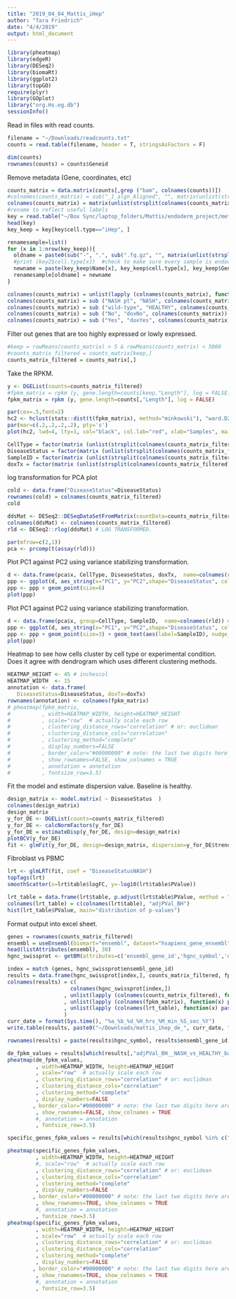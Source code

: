```yaml
---
title: "2019_04_04_Mattis_iHep"
author: "Tara Friedrich"
date: "4/4/2019"
output: html_document
---
```


```r
library(pheatmap)
library(edgeR)
library(DESeq2)
library(biomaRt)
library(ggplot2)
library(topGO)
require(plyr)
library(GOplot)
library("org.Hs.eg.db")
sessionInfo()
```

Read in files with read counts.  
```r
filename = "~/Downloads/readcounts.txt"
counts = read.table(filename, header = T, stringsAsFactors = F) 

dim(counts)
rownames(counts) = counts$Geneid

```

Remove metadata (Gene, coordinates, etc)
```r
counts_matrix = data.matrix(counts[,grep ("bam", colnames(counts))])
#colnames(counts_matrix) = sub("_1_algn_Aligned", "", matrix(unlist(strsplit(colnames(counts_matrix), "\\.")), byrow =T, ncol=6)[,3])
colnames(counts_matrix) = matrix(unlist(strsplit(colnames(counts_matrix), "algn.")), byrow =T, ncol=3)[,2]
#rename to reflect useful labels 
key = read.table("~/Box Sync/laptop_folders/Mattis/endoderm_project/metadata_Aras_Mattis_2018_08_01v3.txt", header = T, stringsAsFactors = F, fill=T, sep="\t")
head(key)
key_keep = key[key$cell.type=="iHep", ]

renamesample=list()
for (x in 1:nrow(key_keep)){
  oldname = paste0(sub("-", ".", sub(".fq.gz", "", matrix(unlist(strsplit( key_keep$Location[x], "/")), byrow=T, ncol=7)[,7])), "_")
  #print (key2$cell.type[x])  #check to make sure every sample is endoderm 
  newname = paste(key_keep$Name[x], key_keep$cell.type[x], key_keep$Genotype[x], key_keep$dox.treatment[x], sep="_")
  renamesample[oldname] = newname
}

colnames(counts_matrix) = unlist(lapply (colnames(counts_matrix), function(x) renamesample[[x]]))
colnames(counts_matrix) = sub ("NASH pt", "NASH", colnames(counts_matrix))
colnames(counts_matrix) = sub ("wild-type", "HEALTHY", colnames(counts_matrix))
colnames(counts_matrix) = sub ("No", "doxNo", colnames(counts_matrix))
colnames(counts_matrix) = sub ("Yes", "doxYes", colnames(counts_matrix))
```

Filter out genes that are too highly expressed or lowly expressed. 
```r
#keep = rowMeans(counts_matrix) > 5 & rowMeans(counts_matrix) < 5000 
#counts_matrix_filtered = counts_matrix[keep,]
counts_matrix_filtered = counts_matrix[,]
```
Take the RPKM.
```r
y <- DGEList(counts=counts_matrix_filtered)
#fpkm_matrix = rpkm (y, gene.length=counts[keep,"Length"], log = FALSE)
fpkm_matrix = rpkm (y, gene.length=counts[,"Length"], log = FALSE)
```

```r
par(cex=.5,font=2)
hc2 <- hclust(stats::dist(t(fpkm_matrix), method="minkowski"), "ward.D2")
par(mar=c(.2,.2,.2,.2), pty='s')
plot(hc2, lwd=4, lty=1, col="black", col.lab="red", xlab="Samples", main="Samples clustered by FPKM using Ward's clustering & Euclidean distance")

```
```r
CellType = factor(matrix (unlist(strsplit(colnames(counts_matrix_filtered), "_")), byrow=T, ncol=4)[,2])
DiseaseStatus = factor(matrix (unlist(strsplit(colnames(counts_matrix_filtered), "_")), byrow=T, ncol=4)[,3], levels = c("HEALTHY","NASH"))
SampleID = factor(matrix (unlist(strsplit(colnames(counts_matrix_filtered), "_")), byrow=T, ncol=4)[,1])
doxTx = factor(matrix (unlist(strsplit(colnames(counts_matrix_filtered), "_")), byrow=T, ncol=4)[,4], levels = c("doxNo","doxYes"))
```

log transformation for PCA plot 
```r
cold <- data.frame("DiseaseStatus"=DiseaseStatus) 
rownames(cold) = colnames(counts_matrix_filtered)
cold

ddsMat <- DESeq2::DESeqDataSetFromMatrix(countData=counts_matrix_filtered, colData=cold, design=~DiseaseStatus );
colnames(ddsMat) <- colnames(counts_matrix_filtered)
rld <- DESeq2::rlog(ddsMat) # LOG TRANSFORMED.

```

```r
par(mfrow=c(2,1))
pca <- prcomp(t(assay(rld)))
```

Plot PC1 against PC2 using variance stabilizing transformation. 
```r
d <- data.frame(pca$x, CellType, DiseaseStatus, doxTx,  name=colnames(rld)) # returns PC1, PC2, ... PC8... etc
ppp <- ggplot(d, aes_string(x="PC1", y="PC2",shape="DiseaseStatus", color="doxTx"))
ppp <- ppp + geom_point(size=6)
plot(ppp)
```


Plot PC1 against PC2 using variance stabilizing transformation. 
```r
d <- data.frame(pca$x, group=CellType, SampleID,  name=colnames(rld)) # returns PC1, PC2, ... PC8... etc
ppp <- ggplot(d, aes_string(x="PC1", y="PC2",shape="DiseaseStatus", color="doxTx"))
ppp <- ppp + geom_point(size=3) + geom_text(aes(label=SampleID), nudge_y=6)
plot(ppp)
```


Heatmap to see how cells cluster by cell type or experimental condition. Does it agree with dendrogram which uses different clustering methods. 
```r
HEATMAP_HEIGHT <- 45 # inchescol
HEATMAP_WIDTH  <- 15
annotation <- data.frame(
   DiseaseStatus=DiseaseStatus, doxTx=doxTx)
rownames(annotation) <- colnames(fpkm_matrix)
# pheatmap(fpkm_matrix,
#          , width=HEATMAP_WIDTH, height=HEATMAP_HEIGHT
#          , scale="row"  # actually scale each row
#          , clustering_distance_rows="correlation" # or: euclidean
#          , clustering_distance_cols="correlation"
#          , clustering_method="complete"
#          , display_numbers=FALSE
#          , border_color="#00000000" # note: the last two digits here are the alpha channel/ transparency
#          , show_rownames=FALSE, show_colnames = TRUE
#          , annotation = annotation
#          , fontsize_row=3.5)
```
Fit the model and estimate dispersion value. Baseline is healthy.  
```r
design_matrix <- model.matrix( ~ DiseaseStatus  )
colnames(design_matrix)
design_matrix
y_for_DE <- DGEList(counts=counts_matrix_filtered)
y_for_DE <- calcNormFactors(y_for_DE)
y_for_DE = estimateDisp(y_for_DE, design=design_matrix) 
plotBCV(y_for_DE)
fit <- glmFit(y_for_DE, design=design_matrix, dispersion=y_for_DE$trended.dispersion)
```

Fibroblast vs PBMC 
```r
lrt <- glmLRT(fit, coef = "DiseaseStatusNASH")
topTags(lrt)
smoothScatter(x=lrt$table$logFC, y=-log10(lrt$table$PValue))
```

 
```r
lrt_table = data.frame(lrt$table, p.adjust(lrt$table$PValue, method = "BH"))
colnames(lrt_table) = c(colnames(lrt$table), "adjPVal_BH")
hist(lrt_table$PValue, main="distribution of p-values") 
```




Format output into excel sheet. 
```r
genes = rownames(counts_matrix_filtered)
ensembl = useEnsembl(biomart="ensembl", dataset="hsapiens_gene_ensembl",host="www.ensembl.org")
head(listAttributes(ensembl), 30)
hgnc_swissprot <- getBM(attributes=c('ensembl_gene_id','hgnc_symbol','description'),filters = 'ensembl_gene_id',  values = genes , mart = ensembl)

index = match (genes, hgnc_swissprot$ensembl_gene_id)
results = data.frame(hgnc_swissprot[index,], counts_matrix_filtered, fpkm_matrix, lrt_table)
colnames(results) = c(
                    colnames(hgnc_swissprot[index,])
                  , unlist(lapply (colnames(counts_matrix_filtered), function(x) paste(x, "counts", sep="_")))
                  , unlist(lapply (colnames(fpkm_matrix), function(x) paste(x, "fpkm", sep="_")))
                  , unlist(lapply (colnames(lrt_table), function(x) paste(x, "_NASH_vs_HEALTHY_baseline", sep="_")))
                  )
curr_date = format(Sys.time(), "%a_%b_%d_%H_hrs_%M_min_%S_sec_%Y")
write.table(results, paste0("~/Downloads/mattis_ihep_de_", curr_date, ".xls"), row.names=rownames(counts_matrix_filtered), col.names=NA, sep="\t")

```


```r
rownames(results) = paste(results$hgnc_symbol, results$ensembl_gene_id, seq(1, nrow(results)), sep="_")

de_fpkm_values = results[which(results[,"adjPVal_BH__NASH_vs_HEALTHY_baseline"] <=0.05), grep ("_fpkm", colnames(results))]
pheatmap(de_fpkm_values,
         , width=HEATMAP_WIDTH, height=HEATMAP_HEIGHT
         , scale="row"  # actually scale each row
         , clustering_distance_rows="correlation" # or: euclidean
         , clustering_distance_cols="correlation"
         , clustering_method="complete"
         , display_numbers=FALSE
        , border_color="#00000000" # note: the last two digits here are the alpha channel/ transparency
         , show_rownames=FALSE, show_colnames = TRUE
         #, annotation = annotation
         , fontsize_row=3.5)

specific_genes_fpkm_values = results[which(results$hgnc_symbol %in% c("APOB","MTTP","PLTP","TM6SF2","PNPLA3","APOBEC1","APOE", "GAPDH")), grep ("_fpkm", colnames(results))]

pheatmap(specific_genes_fpkm_values,
         , width=HEATMAP_WIDTH, height=HEATMAP_HEIGHT
         #, scale="row"  # actually scale each row
         , clustering_distance_rows="correlation" # or: euclidean
         , clustering_distance_cols="correlation"
         , clustering_method="complete"
         , display_numbers=FALSE
        , border_color="#00000000" # note: the last two digits here are the alpha channel/ transparency
         , show_rownames=TRUE, show_colnames = TRUE
         #, annotation = annotation
         , fontsize_row=3.5)
pheatmap(specific_genes_fpkm_values,
         , width=HEATMAP_WIDTH, height=HEATMAP_HEIGHT
         , scale="row"  # actually scale each row
         , clustering_distance_rows="correlation" # or: euclidean
         , clustering_distance_cols="correlation"
         , clustering_method="complete"
         , display_numbers=FALSE
        , border_color="#00000000" # note: the last two digits here are the alpha channel/ transparency
         , show_rownames=TRUE, show_colnames = TRUE
         #, annotation = annotation
         , fontsize_row=3.5)
```
